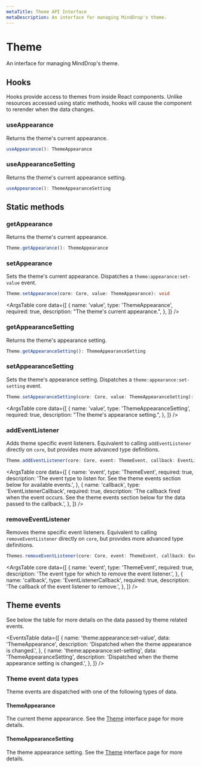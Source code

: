 ```yaml
---
metaTitle: Theme API Interface
metaDescription: An interface for managing MindDrop's theme.
---
```


# Theme

<Description>
 An interface for managing MindDrop's theme. 
</Description>

## Hooks

Hooks provide access to themes from inside React components. Unlike resources accessed using static methods, hooks will cause the component to rerender when the data changes.

### useAppearance

Returns the theme's current appearance.

```ts
useAppearance(): ThemeAppearance
```

### useAppearanceSetting

Returns the theme's current appearance setting.

```ts
useAppearance(): ThemeAppearanceSetting
```

## Static methods

### getAppearance

Returns the theme's current appearance.

```ts
Theme.getAppearance(): ThemeAppearance
```

### setAppearance

Sets the theme's current appearance. Dispatches a `theme:appearance:set-value` event.

```ts
Theme.setAppearance(core: Core, value: ThemeAppearance): void
```

<ArgsTable
  core
  data={[
    {
      name: 'value',
      type: 'ThemeAppearance',
      required: true,
      description: "The theme's current appearance.",
    },
  ]}
/>

### getAppearanceSetting

Returns the theme's appearance setting.

```ts
Theme.getAppearanceSetting(): ThemeAppearanceSetting
```

### setAppearanceSetting

Sets the theme's appearance setting. Dispatches a `theme:appearance:set-setting` event.

```ts
Theme.setAppearanceSetting(core: Core, value: ThemeAppearanceSetting): void
```

<ArgsTable
  core
  data={[
    {
      name: 'value',
      type: 'ThemeAppearanceSetting',
      required: true,
      description: "The theme's appearance setting.",
    },
  ]}
/>

### addEventListener

Adds theme specific event listeners. Equivalent to calling `addEventListener` directly on `core`, but provides more advanced type definitions.

```ts
Theme.addEventListener(core: Core, event: ThemeEvent, callback: EventListenerCallback): void
```

<ArgsTable
  core
  data={[
    {
      name: 'event',
      type: 'ThemeEvent',
      required: true,
      description:
        'The event type to listen for. See the theme events section below for available events.',
    },
    {
      name: 'callback',
      type: 'EventListenerCallback',
      required: true,
      description:
        'The callback fired when the event occurs. See the theme events section below for the data passed to the callback.',
    },
  ]}
/>

### removeEventListener

Removes theme specific event listeners. Equivalent to calling `removeEventListener` directly on `core`, but provides more advanced type definitions.

```ts
Themes.removeEventListener(core: Core, event: ThemeEvent, callback: EventListenerCallback): void
```

<ArgsTable
  core
  data={[
    {
      name: 'event',
      type: 'ThemeEvent',
      required: true,
      description:
        'The event type for which to remove the event listener.',
    },
    {
      name: 'callback',
      type: 'EventListenerCallback',
      required: true,
      description: 'The callback of the event listener to remove.',
    },
  ]}
/>

## Theme events

See below the table for more details on the data passed by theme related events.

<EventsTable
  data={[
    {
      name: 'theme:appearance:set-value',
      data: 'ThemeAppearance',
      description: 'Dispatched when the theme appearance is changed.',
    },
    {
      name: 'theme:appearance:set-setting',
      data: 'ThemeAppearanceSetting',
      description: 'Dispatched when the theme appearance setting is changed.',
    },
  ]}
/>

### Theme event data types

Theme events are dispatched with one of the following types of data.

#### ThemeAppearance

The current theme appearance. See the [Theme](/docs/extensions/types/theme) interface page for more details.

#### ThemeAppearanceSetting

The theme appearance setting. See the [Theme](/docs/extensions/types/theme) interface page for more details.
